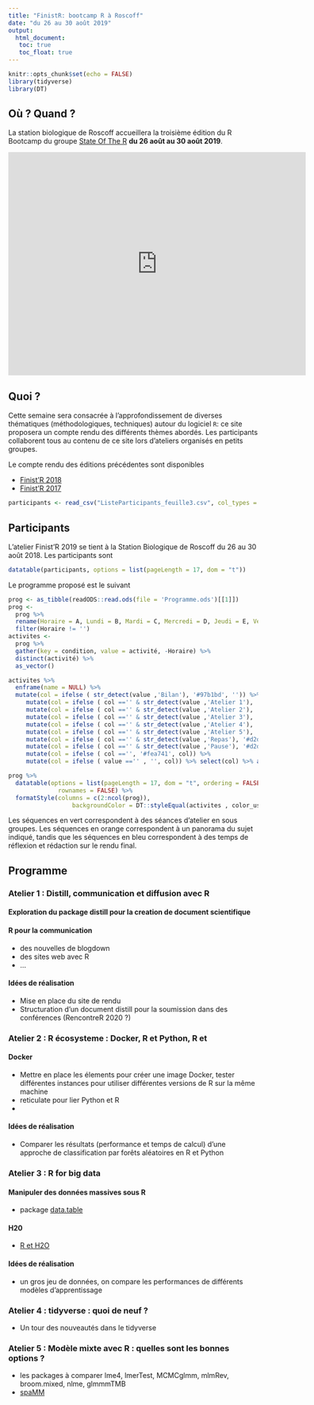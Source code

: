 ```yaml
---
title: "FinistR: bootcamp R à Roscoff"
date: "du 26 au 30 août 2019"
output: 
  html_document:
   toc: true
   toc_float: true
---
```


```r
knitr::opts_chunk$set(echo = FALSE)
library(tidyverse)
library(DT)
```

## Où ? Quand ?


La station biologique de Roscoff accueillera la troisième édition du R Bootcamp  du groupe  [State Of The R](https://stateofther.github.io/) **du 26 août  au 30 août 2019**.

<iframe src="https://www.google.com/maps/embed?pb=!1m17!1m11!1m3!1d863.0230997053625!2d-3.987533179360306!3d48.72647094495075!2m2!1f0!2f0!3m2!1i1024!2i768!4f13.1!3m3!1m2!1s0x4813e153cbdda967%3A0x6cd2956ee2bb8cfb!2sStation+Biologique+de+Roscoff!5e1!3m2!1sfr!2sfr!4v1557410926937!5m2!1sfr!2sfr" width="600" height="450" frameborder="0" style="border:0" allowfullscreen></iframe>

## Quoi ?

Cette semaine sera consacrée à l'approfondissement de diverses thématiques (méthodologiques, techniques) autour du logiciel `R`: ce site proposera un compte rendu des différents thèmes abordés. Les participants collaborent tous au contenu de ce site lors d'ateliers organisés en petits groupes.

Le compte rendu des éditions précédentes sont disponibles 

  - [Finist'R 2018](https://stateofther.github.io/finistR2018/)
  - [Finist'R 2017](https://stateofther.github.io/finistR2017/)


```r
participants <- read_csv("ListeParticipants_feuille3.csv", col_types = "cccc")
```

## Participants 

L'atelier Finist'R 2019 se tient à la Station Biologique de Roscoff du 26 au 30 août 2018. Les participants sont

```r
datatable(participants, options = list(pageLength = 17, dom = "t"))
```



Le programme proposé est  le suivant


```r
prog <- as_tibble(readODS::read.ods(file = 'Programme.ods')[[1]])
prog <- 
  prog %>%
  rename(Horaire = A, Lundi = B, Mardi = C, Mercredi = D, Jeudi = E, Vendredi = F) %>%
  filter(Horaire != '')
activites <-
  prog %>%  
  gather(key = condition, value = activité, -Horaire) %>%  
  distinct(activité) %>% 
  as_vector()

activites %>% 
  enframe(name = NULL) %>% 
  mutate(col = ifelse ( str_detect(value ,'Bilan'), '#97b1bd', '')) %>%
     mutate(col = ifelse ( col =='' & str_detect(value ,'Atelier 1'), '#def7cf', col)) %>%
     mutate(col = ifelse ( col =='' & str_detect(value ,'Atelier 2'), '#c3f2a7', col)) %>%
     mutate(col = ifelse ( col =='' & str_detect(value ,'Atelier 3'), '#b5f48d', col)) %>%
     mutate(col = ifelse ( col =='' & str_detect(value ,'Atelier 4'), '#96e863', col)) %>%
     mutate(col = ifelse ( col =='' & str_detect(value ,'Atelier 5'), '#96cf47', col)) %>%
     mutate(col = ifelse ( col =='' & str_detect(value ,'Repas'), '#d2d9d6', col))  %>%
     mutate(col = ifelse ( col =='' & str_detect(value ,'Pause'), '#d2d9d6', col))%>%
     mutate(col = ifelse ( col =='', '#fea741', col)) %>%
     mutate(col = ifelse ( value =='' , '', col)) %>% select(col) %>% as_vector() -> color_used

prog %>% 
  datatable(options = list(pageLength = 17, dom = "t", ordering = FALSE),
              rownames = FALSE) %>%
  formatStyle(columns = c(2:ncol(prog)),
                  backgroundColor = DT::styleEqual(activites , color_used))
```

Les séquences en vert correspondent à des séances d'atelier en sous groupes. Les séquences en orange correspondent à un panorama du sujet indiqué, tandis que les séquences en bleu correspondent à des temps de réflexion et rédaction sur le rendu final.


## Programme 

### Atelier 1 : Distill, communication et diffusion avec R

#### Exploration du package distill pour la creation de document scientifique

#### R pour la communication
- des nouvelles de blogdown
- des sites web avec R
- ...


#### Idées de réalisation
- Mise en place du site de rendu
- Structuration d'un document distill pour la soumission dans des conférences (RencontreR 2020 ?)



###  Atelier 2 : R écosysteme : Docker, R et Python, R et

#### Docker

- Mettre en place les élements pour créer une image Docker, tester différentes instances pour utiliser différentes versions de R sur la même machine
- reticulate pour lier Python et R
-

#### Idées de réalisation
- Comparer les résultats (performance et temps de calcul) d'une approche de classification par forêts aléatoires en R et Python




### Atelier 3 :  R for big data

#### Manipuler des données massives sous R

- package  [data.table  ](https://cran.r-project.org/web/packages/data.table/vignettes/datatable-intro.html)


#### H20
- [R et H2O ](https://www.h2o.ai/wp-content/uploads/2018/01/RBooklet.pdf)


#### Idées de réalisation
- un gros jeu de données, on compare les performances de différents modèles d'apprentissage


### Atelier 4 : tidyverse : quoi de neuf ?


- Un tour des nouveautés dans le tidyverse



### Atelier 5 : Modèle mixte avec R : quelles sont les bonnes options ?

-  les packages à comparer lme4,  lmerTest, MCMCglmm, mlmRev, broom.mixed, nlme, glmmmTMB
-  [spaMM](https://kimura.univ-montp2.fr/~rousset/spaMM/spaMMintro.pdf)






